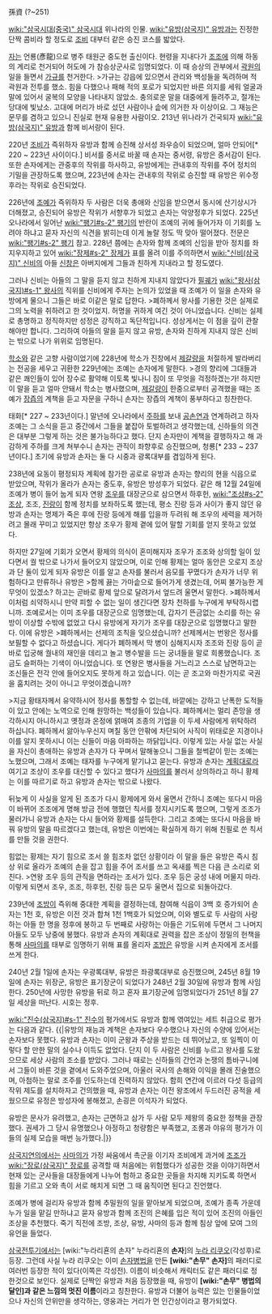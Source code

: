 孫資
(?~251)

[[wiki:"삼국시대(중국)" 삼국시대]] 위나라의 인물. [[wiki:"유방(삼국지)" 유방]]과는 진정한 단짝 콤비라 할 정도로 [[조비]] 대부터 같은 승진 코스를 밟았다.

[[자]]는 언룡(彥龍)으로 병주 태원군 중도현 출신이다. 현령을 지내다가 [[조조]]에 의해 하동의 계리로 천거되어 허도에 가 참승상군사로 임명되었다. 이 때 승상의 관부에서 [[곽원]]의 일을 들면서 [[가규]]를 천거한다. 
>가규는 강읍에 있으면서 관리와 백성들을 독려하며 적 곽원과 전투를 했소. 힘을 다했으나 패해 적의 포로가 되었지만 바른 의지를 세워 얼굴과 말에 있어서 굴복의 모양을 나타내지 않았소. 충의로운 말을 대중에게 들려주고, 절개는 당대에 빛났소. 고대에 머리가 바로 섰던 사람이나 솥에 의거한 자 이상이요. 그 재능은 문무를 겸하고 있으니 진실로 현재 유용한 사람이오.
213년 위나라가 건국되자 [[wiki:"유방(삼국지)" 유방]]과 함께 비서랑이 된다. 

220년 [[조비]]가 즉위하자 유방과 함께 승진해 상서성 좌우승이 되었으며, 얼마 안되어[* 220 ~ 223년 사이이다.] 비서를 중서로 바꿀 때 손자는 중서령, 유방은 중서감이 된다. 또한 손자에게는 관중후의 작위를 하사하고, 유방에게는 관내후의 작위를 주어 정치의 기밀을 관장하도록 했으며, 223년에 손자는 관내후의 작위로 승진할 때 유방은 위수정후라는 작위로 승진되었다.

226년에 [[조예]]가 즉위하자 두 사람은 더욱 총애와 신임을 받으면서 동시에 산기상시가 더해졌고, 승진되어 유방은 작위가 서향후가 되었고 손자는 악양정후가 되었다. 225년 오나라에서 일어난 [[wiki:"팽기#s-2" 팽기]]의 반란이 조예의 귀에 들어가자 이 기회를 노려야 하냐고 묻자 자신의 식견을 밝히는데 이게 놀랄 정도 딱 맞아 떨어졌다. 전문은 [[wiki:"팽기#s-2" 팽기]] 참고. 228년 쯤에는 손자와 함께 조예의 신임을 받아 정치를 좌지우지하고 있어 [[wiki:"장제#s-2" 장제]]가 표를 올려 이를 주의하면서 [[wiki:"신비(삼국지)" 신비]]의 아들 [[신창]]은 아버지에게 그들과 친하게 지내라고 할 정도였다.

그러나 신비는 아들의 그 말을 듣지 않고 친하게 지내지 않았다가 [[필궤]]가 [[wiki:"왕사(삼국지)#s-1" 왕사]]의 직위를 신비에게 주자는 논의가 있었을 때 조예가 이 일을 손자와 유방에게 물으니 그들은 바로 이같은 말로 답한다.
>폐하께서 왕사를 기용한 것은 실제로 그의 노력을 취하려고 한 것이었지. 허명을 귀하게 여긴 것이 아니었습니다. 신비는 실제로 총명하고 정직하지만 성정은 강직하고 독단적입니다. 성상게서는 이 점을 깊이 관찰해야만 합니다.
그리하여 아들의 말을 듣지 않고 유방, 손자와 친하게 지내지 않은 신비는 밖으로 나가 위위로 임명된다. 

[[학소]]와 같은 고향 사람이었기에 228년에 학소가 진창에서 [[제갈량]]을 처절하게 발라버리는 전공을 세우고 귀환한 229년에는 조예는 손자에게 말한다.
>경의 향리에 그대들과 같은 쾌인들이 있어 장수로 활약해 이토록 빛나니 짐이 또 무엇을 걱정하겠는가!
하지만 이 말을 듣고 얼마 안돼서 학소는 병사했으며, [[제갈량]]이 한중으로부터 공격했을 때는 조예가 [[장즙]]의 계책을 듣고 자문을 구하니 손자는 장즙의 계책이 풍부하다고 칭찬한다.

태화[* 227 ~ 233년이다.] 말년에 오나라에서 [[주하]]를 보내 [[공손연]]과 연계하려고 하자 조예는 그 소식을 듣고 중간에서 그들을 붙잡아 토벌하려고 생각했는데, 신하들의 의견은 대부분 그렇게 하는 것은 불가능하다고 했다. 단지 손자만이 계책을 결행하자고 해 과감하게 주하를 크게 쳐부수니 손자는 관직이 좌향후로 승진했으며, 청룡[* 233 ~ 237년이다.] 초기에 유방과 손자는 둘 다 시중과 광록대부를 겸임하게 된다.

238년에 요동이 평정되자 계획에 참가한 공로로 유방과 손자는 향리의 현을 식읍으로 받았으며, 작위가 올라가 손자는 중도후, 유방은 방성후가 되었다. 같은 해 12월 24일에 조예가 병이 들어 눕게 되자 연왕 [[조우#s-2|조우]]를 대장군으로 삼으면서 하후헌, [[wiki:"조상#s-2" 조상]], 조조, [[진랑]]이 함께 정치를 보좌하도록 했는데, 평소 진랑 등과 사이가 좋지 않던 유방과 손자는 명제가 죽은 후에 진랑 등에게 해를 입을까 두려워 해 조우의 세력을 제거하려고 몰래 꾸미고 있었지만 항상 조우가 황제 곁에 있어 말할 기회를 얻지 못하고 있었다.

하지만 27일에 기회가 오면서 황제의 의식이 혼미해지자 조우가 조조와 상의할 일이 있다면서 궐 밖으로 나가서 들어오지 않았으며, 이로 인해 황제는 얼마 동안은 오로지 조상과 단 둘이 있게 되자 유방은 이를 알고 손자를 불러서 음모를 꾸몄다가 손자가 너무 위험하다고 만류하나 유방은 
>함께 끓는 가마솥으로 들어가게 생겼는데, 어찌 불가능한 게 무엇이 있겠소? 
하고는 곧바로 황제 앞으로 달려가서 엎드려 울면서 말한다. 
>폐하께서 이처럼 쇠약하시니 만약 피할 수 없는 일이 생긴다면 장차 천하를 누구에게 부탁하시렵니까.
조예로서는 이미 조우를 대장군으로 임명했는데, 갑자기 뜬금없는 소리를 하는 유방이 이상할 수밖에 없었고 다시 유방에게 자기가 조우를 대장군으로 임명했다고 말한다. 이에 유방은
>폐하께서는 선제의 조칙을 잊으셨습니까? 선제께서는 번왕은 정사를 보필할 수 없다고 하셨습니다. 게다가 폐하께서 막 병이 심해지시자 조조와 진랑 등이 곧바로 입궁해 궐내의 재인을 데리고 놀고 병수발을 드는 궁녀들을 말로 희롱했습니다. 조금도 슬퍼하는 기색이 아니었습니다. 또 연왕은 병사들을 거느리고 스스로 남면하고는 조신들은 전각 안에 들어오지도 못하게 하고 있습니다. 이는 곧 조고와 마찬가지로 국권을 훔치려는 것이 아니고 무엇이겠습니까?

>지금 황태자께서 유약하시어 정사를 통할할 수 없는데, 바깥에는 강하고 난폭한 도적들이 있고 안에는 노역으로 인해 원망하는 백성들이 있습니다. 폐하께서는 멀리 존망을 생각하시지 아니하시고 옛정과 온정에 얽매여 조종의 기업을 이 두세 사람에게 위탁하려 하십니다. 폐하께서 앓아누우신지 며칠 동안 안팎에 차단되어 사직이 위태로운 지경이나 이를 알지 못하시니 이는 신들이 마음 아파하는 까닭입니다.
이렇게 있는 사실 없는 사실을 자신이 총애하는 유방과 손자가 다 꾸며서 말해놓으니 그들을 철썩같이 믿는 조예는 노했으며, 그래서 조예는 태자를 누구에게 맡기냐고 묻는다. 유방과 손자는 [[계획대로]]라 여기고 조상이 조우를 대신할 수 있다고 했다가 [[사마의]]를 불러서 상의하라고 하니 황제는 이를 따르기로 하고 유방과 손자는 밖으로 나왔다.

뒤늦게 이 사실을 알게 된 조조가 다시 황제에게 와서 울면서 간하니 조예는 또다시 마음이 바뀌어 조조에게 명해 방금 전에 행했던 칙서를 정지시키도록 했으며, 그렇게 조조가 물러가니 유방과 손자는 다시 들어와 황제를 설득한다. 그리고 조예는 또다시 마음을 바꿔 유방의 말을 따르겠다고 했는데, 유방은 이번에는 확실하게 하기 위해 친필로 쓴 칙서를 만들 것을 권한다.

힘없는 황제는 자기 힘으로 조서 쓸 힘조차 없던 상황이라 이 말을 들은 유방은 즉시 침상 위로 올라가 조예의 손을 잡고 힘을 주어 조서를 쓰고 옥새를 찍은 다음 큰 소리로 외친다.
>연왕 조우 등의 관직을 면하라는 조서가 있다. 조우 등은 궁성 내에 머물지 마라.
이렇게 되면서 조우, 조조, 하후헌, 진랑 등은 모두 울면서 집으로 되돌아갔다.

239년에 [[조방]]이 즉위해 중대한 계획을 결정하는데, 참여해 식읍이 3백 호 증가되어 손자는 1천 호, 유방은 이전 것과 합쳐 1천 1백호가 되었으며, 이와 별도로 두 사람의 사랑하는 아들 한 명을 정후에 봉하고 두 번째로 사랑하는 아들은 기도위에 두면서 그 나머지 아들도 모두 낭중에 봉했다. 유방과 손자의 계획대로 권력을 잡은 조상이 정밀의 헌책을 통해 [[사마의]]를 태부로 임명하기 위해 표를 올리자 [[조방]]은 유방을 시켜 손자에게 조서를 쓰게 한다.

240년 2월 1일에 손자는 우광록대부, 유방은 좌광록대부로 승진했으며, 245년 8월 19일에 손자는 위장군, 유방은 표기장군이 되었다가 248년 2월 30일에 유방과 함께 사임한다. 250년에 사망한 유방을 뒤로 하고 혼자 표기장군에 임명되었다가 251년 8월 27일 세상을 떠난다. 시호는 정후. 

[[wiki:"진수(삼국지)#s-1" 진수]]의 평가에서도 유방과 함께 엮여있는 세트 취급으로 평가는 다음과 같다.
{{|유방의 재능과 계책은 손자보다 우수했으나 자신의 수양에 있어서는 손자보다 못했다. 유방과 손자는 이미 군왕과 주상을 받드는 데 뛰어났고, 또 일찍이 이렇다 할 만한 말의 실수나 이득도 없었다. 단지 이 두 사람은 신비를 누르고 왕사를 도왔으므로 세상 사람의 조소를 받았다. 그러나 때로는 신하들의 간언과 논쟁의 틈바구니에서 그들이 바른 것을 곁에서 도와주었으며, 아울러 국사의 손해와 이익을 몰래 진술했으며, 아첨하는 말로 조주를 인도하는데 진력하지 않았다. 함희 연간에 이르러 다섯 등급의 작위 제도를 설치하자고 건의했을 때, 유방과 손자는 이전 왕조에서 두드러진 공적을 세웠으므로 유정은 방성자에 봉해졌고, 손굉은 이석자가 되었다.

유방은 문사가 유려했고, 손자는 근면하고 삼가 두 사람 모두 제왕의 중요한 정책을 관장했다. 권세가 그 당시 유명했으나 아정하고 청량함은 부족했고, 조롱과 야유의 평가가 이들의 실제 모습을 매번 능가했다.|}}

[[삼국지연의]]에서는 [[사마의]]가 가정 싸움에서 촉군을 이기자 조비에게 과거에 [[조조]]가 [[wiki:"장로(삼국지)" 장로]]를 공격할 때 처음에는 위험했다가 성공한 것을 이야기하면서 현재 있는 군사들을 대장들에게 나누어 험하고 중요한 곳들을 차지해 지키도록 하면서 힘을 기르고 오와 촉이 서로 해치게 되면 그 때 움직이면 된다고 진언했다.

조예가 병에 걸리자 유방과 함께 추밀원의 일을 맡아보게 되었으며, 조예가 종족 가운데 누가 일을 맡길 만하냐고 묻자 유방과 함께 조진의 은혜를 입은 적이 있어 조진의 아들인 조상을 추천했다. 죽기 직전에 조방, 조상, 유방, 사마의 등과 함께 침상 앞에 모여 그의 유언을 들었다.

[[삼국전투기]]에서는 [wiki:"누라리횬의 손자" 누라리횬의 '''손자''']의 [[누라 리쿠오]](각성후)로 등장. 그런데 사실 누라 리쿠오는 이미 [[손자병법]]을 만든 '''[wiki:"손무" 손자]'''의 패러디로 여러번 등장한 적이 있다(이쪽은 각성전). 이름이 비슷해서 캐릭터도 같은 패러디로 정한것으로 보인다. 실제로 단짝인 유방과 처음 등장했을 때, 유방이 '''[wiki:"손무" 병법의 달인]과 같은 느낌의 멋진 이름'''이라고 칭찬한다. 유방과 더불어 능력은 있는 인물들이었으나 자신의 안위만을 생각하는, 영웅과는 거리가 먼 인간상이라고 평가되었다.
